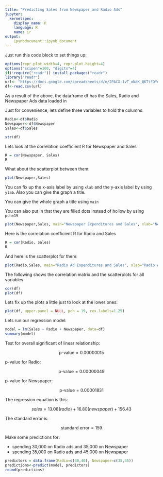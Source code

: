 ```yaml
---
title: "Predicting Sales from Newspaper and Radio Ads"
jupyter:
  kernelspec:
    display_name: R
    language: R
    name: ir
output:
    ipynbdocument::ipynb_document
---
```


Just run this code block to set things up:

```r
options(repr.plot.width=4, repr.plot.height=4)
options("scipen"=100, "digits"=4)
if(!require("readr")) install.packages("readr")
library("readr")
url<- "https://docs.google.com/spreadsheets/d/e/2PACX-1vT_oNaK_QKTtFQYdh7Pl17_prektSRuDVwRD71Vo8daBd0biyeG-Oiic4dMN_EL--voDWHAc5MmXNYH/pub?gid=0&single=true&output=csv"
df<-read.csv(url)
```

As a result of the above, the dataframe df has the Sales, Radio and Newspaper Ads data loaded in


Just for convenience, lets define three variables to hold the columns:
```r

Radio<-df$Radio
Newspaper<-df$Newspaper
Sales<-df$Sales

str(df)
```

Lets look at the correlation coefficient R for Newspaper and Sales

```r
R = cor(Newspaper, Sales)
R
```

What about the scatterplot between them:

```r
plot(Newspaper,Sales)
```

You can fix up the x-axis label by using `xlab` and the y-axis label by using `ylab`. Also you can give the graph a title.

You can give the whole graph a title using `main`

You can also put in that they are filled dots instead of hollow by using `pch=19`

```r
plot(Newspaper,Sales, main="Newspaper Expenditures and Sales", xlab="Newspaper Ad Spending ($000)", ylab="Sales in Dollars ($000)", pch=19)
```

Here is the correlation coefficient R for Radio and Sales

```r
R = cor(Radio, Sales)
R
```

And here is the scatterplot for them:

```r
plot(Radio,Sales, main="Radio Ad Expenditures and Sales", xlab="Radio Ad Spending ($000)", ylab="Sales in Dollars ($000)", pch=19)
```

The following shows the correlation matrix and the scatterplots for all variables

```r
cor(df)
plot(df)
```

Lets fix up the plots a little just to look at the lower ones:

```r
plot(df, upper.panel = NULL, pch = 19, cex.labels=1.25)
```

Lets run our regression model:

```r
model = lm(Sales ~ Radio + Newspaper, data=df)
summary(model)
```

Test for overall significant of linear relationship:

$$ \text{p-value} = 0.00000015 $$

p-value for Radio:

$$ \text{p-value} = 0.00000049 $$

p-value for Newspaper:

$$ \text{p-value} = 0.00001831 $$

The regression equation is this:

$$ sales = 13.08(radio) + 16.80(newspaper) + 156.43 $$   
    
The standard error is:

$$ \text{standard error} = 159 $$ 

Make some predictions for:

- spending 30,000 on Radio ads and 35,000 on Newspaper 
- spending 35,000 on Radio ads and 45,000 on Newspaper 


```r
predictors = data.frame(Radio=c(30,40), Newspaper=c(35,45))
predictions<-predict(model, predictors)
round(predictions)
```

